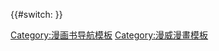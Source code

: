 {{Navbox
|name = 鐵拳俠
|title = [[鐵拳俠]]
| state = {{{state|autocollapse}}}
| bodyclass = hlist

| above =
*{{link-en|羅伊·湯瑪斯|Roy Thomas}}
*{{link-en|吉爾·凱恩|Gil Kane}}

| group1 =
| list1 =

|group2 = 配角
|list2  =
*[[科林·溫|-{zh-tw:科林·溫; zh-hk:歌蓮·榮; zh-cn:科琳·荣;}-]]
*{{link-en|傑林·霍格斯|Jeryn Hogarth}}
*{{le|雷公 (漫威漫畫)|Lei Kung (comics)|雷公}}
*[[盧克·凱奇]]
*{{link-en|迷霧騎士|Misty Knight}}
*{{link-en|玉帝 (漫威漫畫)|Yu-Ti|玉帝}}

|group3 = 敵人
|list3  =
*{{le|尖叫者安卡|Angar the screamer}}
*{{link-en|迴旋鏢人 (漫威漫畫)|Boomerang (comics)|迴旋鏢人}}
*{{link-en|巨腹蛇 (漫威漫畫)|Bushmaster (Marvel Comics)|巨腹蛇}}
*{{le|蟒人|Constrictor (comics)}}
*{{le|鶴之母|Crane Mother}}
*{{le|鷹 (漫威漫畫)|El Aguila|鷹}}
*{{le|菲洛希雅|Ferocia}}
*{{le|哈羅德·梅赫姆|Harold Meachum}}
*{{le|沃德·米徹|Ward Meachum}}
*{{le|強佐 穆托 (漫威漫畫)|Junzo Muto|強佐 穆托}}
*{{le|海尔斯瑞|H'ylthri}}
*{{le|可汗大師|Master Khan}}
*{{le|夜影 (漫威漫畫)|Nightshade (Marvel Comics)|夜影}}
*[[劍齒虎 (漫畫)|劍齒虎]]
*{{le|彎刀 (漫威漫畫)|Scimitar (comics)|彎刀}}
*{{le|鋼蛇|Steel Serpent}}
* {{le|拆遷隊 (漫威漫畫)|Wrecking Crew (comics)|拆遷隊}}
** {{le|打樁機 (漫威漫畫)|Piledriver (comics)|打樁機}}
** {{le|推土機 (漫威漫畫)|Bulldozer (comics)|推土機}}
** {{le|霹靂彈 (漫威漫畫)|Thunderball (comics)|霹靂彈}}
** {{le|清障車 (漫威漫畫)|Wrecker (comics)|清障車}}
*{{le|周成 (漫威漫畫)|Zhou Cheng|周成}}

|group4 = 出版物
|list4 =
*{{le|力量人與鐵拳俠|Power Man and Iron Fist}}
*{{le|不朽的鐵拳俠|The Immortal Iron Fist}}

|group5 = 相關事物
|list5 =
*{{le|不朽武器|Deadly Hands of Kung Fu|功夫的致命手}}
*[[捍衛者聯盟]]
*{{le|雇傭英雄 (漫威漫畫)|Heroes for Hire|雇傭英雄}}
*{{le|不朽武器 (漫威漫畫)|Immortal Weapons|不朽武器}}
*[[新復仇者]]
*{{le|壽老|Shou-Lao}}

|group6 = 其他媒體
|list6 =
*[[鐵拳俠 (電視劇)|鐵拳俠]]
** 第 {{Le|鐵拳俠 (第一季)|Iron Fist (season 1)|1}}
** {{Le|鐵拳俠 (第二季)|Iron Fist (season 2)|2}}季
** {{Le|鐵拳俠角色列表|List of Iron Fist characters|角色}}

}}{{#switch:{{PAGENAME}}
}}<noinclude>
{{collapsible option}}
{{DEFAULTSORT:Iron Fist}}
[[Category:漫画书导航模板]]
[[Category:漫威漫畫模板]]
</noinclude>